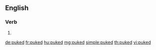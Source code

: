 ==English==

===Verb===
{{head|en|verb form}}

# {{en-past of|puke}}

[[de:puked]]
[[fr:puked]]
[[hu:puked]]
[[mg:puked]]
[[simple:puked]]
[[th:puked]]
[[vi:puked]]